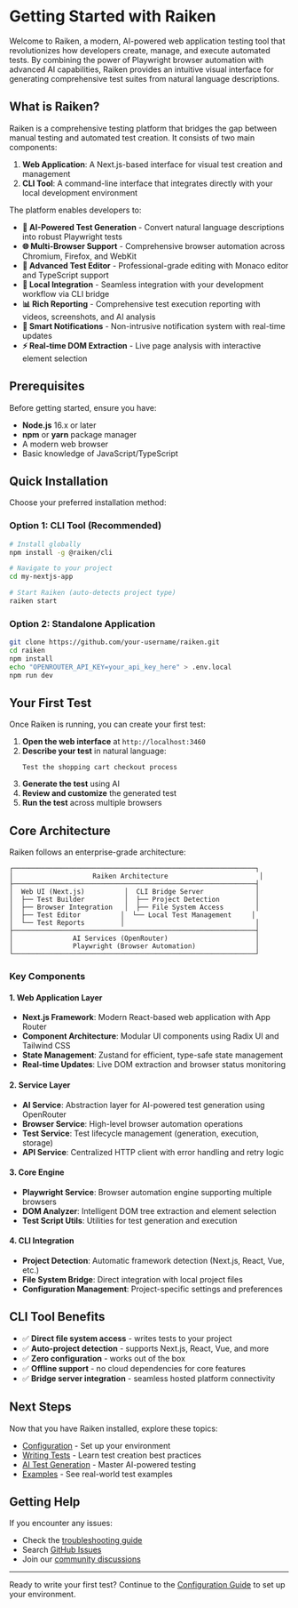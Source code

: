 # Getting Started with Raiken

Welcome to Raiken, a modern, AI-powered web application testing tool that revolutionizes how developers create, manage, and execute automated tests. By combining the power of Playwright browser automation with advanced AI capabilities, Raiken provides an intuitive visual interface for generating comprehensive test suites from natural language descriptions.

## What is Raiken?

Raiken is a comprehensive testing platform that bridges the gap between manual testing and automated test creation. It consists of two main components:

1. **Web Application**: A Next.js-based interface for visual test creation and management
2. **CLI Tool**: A command-line interface that integrates directly with your local development environment

The platform enables developers to:
- **🤖 AI-Powered Test Generation** - Convert natural language descriptions into robust Playwright tests
- **🌐 Multi-Browser Support** - Comprehensive browser automation across Chromium, Firefox, and WebKit
- **📝 Advanced Test Editor** - Professional-grade editing with Monaco editor and TypeScript support
- **🔄 Local Integration** - Seamless integration with your development workflow via CLI bridge
- **📊 Rich Reporting** - Comprehensive test execution reporting with videos, screenshots, and AI analysis
- **🔔 Smart Notifications** - Non-intrusive notification system with real-time updates
- **⚡ Real-time DOM Extraction** - Live page analysis with interactive element selection

## Prerequisites

Before getting started, ensure you have:

- **Node.js** 16.x or later
- **npm** or **yarn** package manager
- A modern web browser
- Basic knowledge of JavaScript/TypeScript

## Quick Installation

Choose your preferred installation method:

### Option 1: CLI Tool (Recommended)

```bash
# Install globally
npm install -g @raiken/cli

# Navigate to your project
cd my-nextjs-app

# Start Raiken (auto-detects project type)
raiken start
```

### Option 2: Standalone Application

```bash
git clone https://github.com/your-username/raiken.git
cd raiken
npm install
echo "OPENROUTER_API_KEY=your_api_key_here" > .env.local
npm run dev
```

## Your First Test

Once Raiken is running, you can create your first test:

1. **Open the web interface** at `http://localhost:3460`
2. **Describe your test** in natural language:
   ```
   Test the shopping cart checkout process
   ```
3. **Generate the test** using AI
4. **Review and customize** the generated test
5. **Run the test** across multiple browsers

## Core Architecture

Raiken follows an enterprise-grade architecture:

```
┌─────────────────────────────────────────────────────────────┐
│                    Raiken Architecture                       │
├─────────────────────────────────────────────────────────────┤
│  Web UI (Next.js)          │  CLI Bridge Server             │
│  ├── Test Builder          │  ├── Project Detection         │
│  ├── Browser Integration   │  ├── File System Access        │
│  ├── Test Editor          │  └── Local Test Management     │
│  └── Test Reports         │                                 │
├─────────────────────────────────────────────────────────────┤
│               AI Services (OpenRouter)                      │
│               Playwright (Browser Automation)               │
└─────────────────────────────────────────────────────────────┘
```

### Key Components

#### 1. **Web Application Layer**
- **Next.js Framework**: Modern React-based web application with App Router
- **Component Architecture**: Modular UI components using Radix UI and Tailwind CSS
- **State Management**: Zustand for efficient, type-safe state management
- **Real-time Updates**: Live DOM extraction and browser status monitoring

#### 2. **Service Layer**
- **AI Service**: Abstraction layer for AI-powered test generation using OpenRouter
- **Browser Service**: High-level browser automation operations
- **Test Service**: Test lifecycle management (generation, execution, storage)
- **API Service**: Centralized HTTP client with error handling and retry logic

#### 3. **Core Engine**
- **Playwright Service**: Browser automation engine supporting multiple browsers
- **DOM Analyzer**: Intelligent DOM tree extraction and element selection
- **Test Script Utils**: Utilities for test generation and execution

#### 4. **CLI Integration**
- **Project Detection**: Automatic framework detection (Next.js, React, Vue, etc.)
- **File System Bridge**: Direct integration with local project files
- **Configuration Management**: Project-specific settings and preferences

## CLI Tool Benefits

- ✅ **Direct file system access** - writes tests to your project
- ✅ **Auto-project detection** - supports Next.js, React, Vue, and more
- ✅ **Zero configuration** - works out of the box
- ✅ **Offline support** - no cloud dependencies for core features
- ✅ **Bridge server integration** - seamless hosted platform connectivity

## Next Steps

Now that you have Raiken installed, explore these topics:

- [Configuration](/getting-started/configuration) - Set up your environment
- [Writing Tests](/guides/writing-tests) - Learn test creation best practices  
- [AI Test Generation](/guides/ai-test-generation) - Master AI-powered testing
- [Examples](/examples) - See real-world test examples

## Getting Help

If you encounter any issues:

- Check the [troubleshooting guide](/getting-started/troubleshooting)
- Search [GitHub Issues](https://github.com/your-username/raiken/issues)
- Join our [community discussions](https://github.com/your-username/raiken/discussions)

---

Ready to write your first test? Continue to the [Configuration Guide](/getting-started/configuration) to set up your environment. 